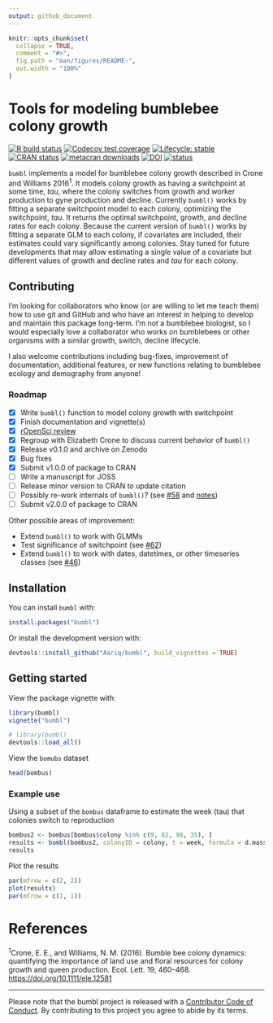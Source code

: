 ```yaml
---
output: github_document
---
```


<!-- README.md is generated from README.Rmd. Please edit that file -->

```r
knitr::opts_chunk$set(
  collapse = TRUE,
  comment = "#>",
  fig.path = "man/figures/README-",
  out.width = "100%"
)
```

# Tools for modeling bumblebee colony growth

<!-- badges: start -->

[![R build status](https://github.com/Aariq/bumbl/workflows/R-CMD-check/badge.svg)](https://github.com/Aariq/bumbl/actions) [![Codecov test coverage](https://codecov.io/gh/Aariq/bumbl/branch/master/graph/badge.svg)](https://codecov.io/gh/Aariq/bumbl?branch=master) [![Lifecycle: stable](https://img.shields.io/badge/lifecycle-stable-brightgreen.svg)](https://lifecycle.r-lib.org/articles/stages.html#stable) [![CRAN status](https://www.r-pkg.org/badges/version/bumbl)](https://CRAN.R-project.org/package=bumbl)
[![metacran downloads](https://cranlogs.r-pkg.org/badges/grand-total/bumbl)](https://cran.r-project.org/package=bumbl)
[![DOI](https://zenodo.org/badge/DOI/10.5281/zenodo.4545782.svg)](https://doi.org/10.5281/zenodo.4545782)
[![status](https://joss.theoj.org/papers/7a652c8b3ef4356bfd675f1ebb7375a4/status.svg)](https://joss.theoj.org/papers/7a652c8b3ef4356bfd675f1ebb7375a4)

<!-- badges: end -->

`bumbl` implements a model for bumblebee colony growth described in Crone and Williams 2016^1^.
It models colony growth as having a switchpoint at some time, *tau*, where the colony switches from growth and worker production to gyne production and decline.
Currently `bumbl()` works by fitting a separate switchpoint model to each colony, optimizing the switchpoint, *tau*.
It returns the optimal switchpoint, growth, and decline rates for each colony.
Because the current version of `bumbl()` works by fitting a separate GLM to each colony, if covariates are included, their estimates could vary significantly among colonies.
Stay tuned for future developments that may allow estimating a single value of a covariate but different values of growth and decline rates and *tau* for each colony.

## Contributing

I'm looking for collaborators who know (or are willing to let me teach them) how to use git and GitHub and who have an interest in helping to develop and maintain this package long-term.
I'm not a bumblebee biologist, so I would especially love a collaborator who works on bumblebees or other organisms with a similar growth, switch, decline lifecycle.

I also welcome contributions including bug-fixes, improvement of documentation, additional features, or new functions relating to bumblebee ecology and demography from anyone!

### Roadmap

-   [x] Write `bumbl()` function to model colony growth with switchpoint
-   [x] Finish documentation and vignette(s)
-   [x] [rOpenSci review](<https://github.com/ropenscilabs/statistical-software-review/issues/2>)
-   [x] Regroup with Elizabeth Crone to discuss current behavior of `bumbl()`
-   [x] Release v0.1.0 and archive on Zenodo
-   [x] Bug fixes
-   [x] Submit v1.0.0 of package to CRAN
-   [ ] Write a manuscript for JOSS
-   [ ] Release minor version to CRAN to update citation
-   [ ] Possibly re-work internals of `bumbl()`? (see [\#58](https://github.com/Aariq/bumbl/issues/58) and [notes](https://github.com/Aariq/bumbl/blob/master/notes/single-model-rework-notes.Rmd))
-   [ ] Submit v2.0.0 of package to CRAN

Other possible areas of improvement:

-   Extend `bumbl()` to work with GLMMs
-   Test significance of switchpoint (see [\#62](https://github.com/Aariq/bumbl/issues/62))
-   Extend `bumbl()` to work with dates, datetimes, or other timeseries classes (see [\#46](https://github.com/Aariq/bumbl/issues/46))

## Installation

You can install `bumbl` with:

``` r
install.packages("bumbl")
```

Or install the development version with:

``` r
devtools::install_github("Aariq/bumbl", build_vignettes = TRUE)
```

## Getting started

View the package vignette with:

``` r
library(bumbl)
vignette("bumbl")
```

```r
# library(bumbl)
devtools::load_all()
```

View the `bomubs` dataset

```r
head(bombus)
```

### Example use

Using a subset of the `bombus` dataframe to estimate the week (tau) that colonies switch to reproduction

```r
bombus2 <- bombus[bombus$colony %in% c(9, 82, 98, 35), ]
results <- bumbl(bombus2, colonyID = colony, t = week, formula = d.mass ~ week)
results
```

Plot the results

```r
par(mfrow = c(2, 2))
plot(results)
par(mfrow = c(1, 1))
```

# References

^1^Crone, E.
E., and Williams, N. M.
(2016).
Bumble bee colony dynamics: quantifying the importance of land use and floral resources for colony growth and queen production.
Ecol.
Lett.
19, 460–468.
<https://doi.org/10.1111/ele.12581>

------------------------------------------------------------------------

Please note that the bumbl project is released with a [Contributor Code of Conduct](https://github.com/Aariq/bumbl/blob/master/CODE_OF_CONDUCT.md).
By contributing to this project you agree to abide by its terms.

